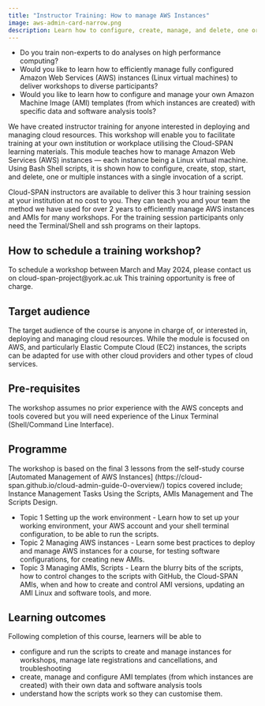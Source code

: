 ```yaml
---
title: "Instructor Training: How to manage AWS Instances"
image: aws-admin-card-narrow.png
description: Learn how to configure, create, manage, and delete, one or multiple instances 
---
```


-   Do you train non-experts to do analyses on high performance computing?
-   Would you like to learn how to efficiently manage fully configured Amazon Web Services (AWS) instances (Linux virtual machines) to deliver workshops to diverse participants? 
-   Would you like to learn how to configure and manage your own Amazon Machine Image (AMI) templates (from which instances are created) with specific data and software analysis tools?

We have created instructor training for anyone interested in deploying and managing cloud resources. This workshop will enable you to facilitate training at your own institution or workplace utilising the Cloud-SPAN learning materials. This module teaches how to manage Amazon Web Services (AWS) instances — each instance being a Linux virtual machine. Using Bash Shell scripts, it is shown how to configure, create, stop, start, and delete, one or multiple instances with a single invocation of a script.

Cloud-SPAN instructors are available to deliver this 3 hour training session at your institution at no cost to you. They can teach you and your team the method we have used for over 2 years to efficiently manage AWS instances and AMIs for many workshops. For the training session participants only need the Terminal/Shell and ssh programs on their laptops.

## How to schedule a training workshop? 
To schedule a workshop between March and May 2024, please contact us on cloud-span-project@york.ac.uk 
This training opportunity is free of charge.

## Target audience 
The target audience of the course is anyone in charge of, or interested in, deploying and managing cloud resources. While the module is focused on AWS, and particularly Elastic Compute Cloud (EC2) instances, the scripts can be adapted for use with other cloud providers and other types of cloud services.

## Pre-requisites 
The workshop assumes no prior experience with the AWS concepts and tools covered but you will need experience of the Linux Terminal (Shell/Command Line Interface).

## Programme 

The workshop is based on the final 3 lessons from the self-study course [Automated Management of AWS Instances] (https://cloud-span.github.io/cloud-admin-guide-0-overview/) topics covered include; Instance Management Tasks Using the Scripts, AMIs Management and The Scripts Design. 

- Topic 1 Setting up the work environment - Learn how to set up your working environment, your AWS account and your shell terminal configuration, to be able to run the scripts. 
- Topic 2 Managing AWS instances - Learn some best practices to deploy and manage AWS instances for a course, for testing software configurations, for creating new AMIs. 
- Topic 3 Managing AMIs, Scripts - Learn the blurry bits of the scripts, how to control changes to the scripts with GitHub, the Cloud-SPAN AMIs, when and how to create and control AMI versions, updating an AMI Linux and software tools, and more. 

## Learning outcomes 
Following completion of this course, learners will be able to

- configure and run the scripts to create and manage instances for workshops, manage late registrations and cancellations, and troubleshooting
- create, manage and configure AMI templates (from which instances are created) with their own data and software analysis tools
- understand how the scripts work so they can customise them.


